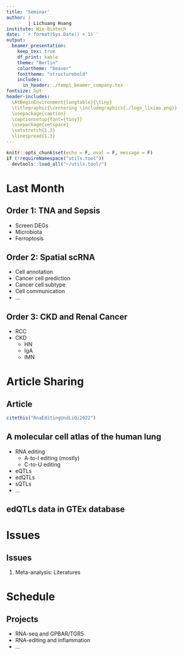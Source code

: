 ```yaml
---
title: 'Seminar'
author: |
        | Lichuang Huang
institute: Wie-Biotech
date: '`r format(Sys.Date() + 1)`'
output:
  beamer_presentation:
    keep_tex: true
    df_print: kable
    theme: "Berlin"
    colortheme: "beaver"
    fonttheme: "structurebold"
    includes:
      in_header: ./templ_beamer_company.tex
fontsize: 5pt
header-includes:
  \AtBeginEnvironment{longtable}{\tiny}
  \titlegraphic{\centering \includegraphics{./logo_lixiao.png}}
  \usepackage{caption}
  \captionsetup{font={tiny}}
  \usepackage{setspace}
  \setstretch{1.3}
  \linespread{1.3}
---
```


```r
knitr::opts_chunk$set(echo = F, eval = F, message = F)
if (!requireNamespace("utils.tool"))
  devtools::load_all("~/utils.tool/")
```

# Last Month

## Order 1: TNA and Sepsis

:::::: {.cols data-latex=""} 

::: {.col data-latex="{0.25\textwidth}"} 
- Screen DEGs
- Microbiota
- Ferroptosis
:::

::: {.col data-latex="{0.02\textwidth}"}
\hspace{1pt}
:::

::: {.col data-latex="{0.3\textwidth}"} 
\includegraphics[height=45mm]{~/outline/lixiao/2023_10_05_xiaguolian/Figure+Table/Target-genes-of-TNA-in-mutiple-tissue-of-sepsis-of-Hippo-pathway.pdf}
:::

::: {.col data-latex="{0.02\textwidth}"}
\hspace{1pt}
:::

::: {.col data-latex="{0.4\textwidth}"} 
\includegraphics[height=45mm]{~/outline/lixiao/2023_10_05_xiaguolian/Figure+Table/All-DEGs-of-GSEA-enrichment-via-FerrDb-V2.pdf}
:::

::::::

## Order 2: Spatial scRNA

:::::: {.cols data-latex=""} 

::: {.col data-latex="{0.4\textwidth}"} 
- Cell annotation
- Cancer cell prediction
- Cancer cell subtype
- Cell communication
- ...
:::

::: {.col data-latex="{0.02\textwidth}"}
\hspace{1pt}
:::

::: {.col data-latex="{0.6\textwidth}"} 
\includegraphics[height=35mm]{~/outline/lixiao/2023_10_06_lunST/Figure+Table/cancer-subtypes-in-all-cells.pdf}
\includegraphics[height=20mm]{~/outline/lixiao/2023_10_06_lunST/Figure+Table/visualization-of-communication-between-macrophage-and-cancer-cells.pdf}
:::

::::::


## Order 3: CKD and Renal Cancer

:::::: {.cols data-latex=""} 

::: {.col data-latex="{0.2\textwidth}"} 
- RCC
- CKD
    - HN
    - IgA
    - IMN
:::

::: {.col data-latex="{0.02\textwidth}"}
\hspace{1pt}
:::

::: {.col data-latex="{0.3\textwidth}"} 
\includegraphics[height=60mm]{~/outline/lixiao/2023_09_27_dualdisease/Figure+Table/fig1.pdf}
:::

::: {.col data-latex="{0.1\textwidth}"}
\hspace{1pt}
:::

::: {.col data-latex="{0.45\textwidth}"} 
\includegraphics[width=60mm]{~/outline/lixiao/2023_09_27_dualdisease/Figure+Table/fig3.pdf}
:::

::::::

# Article Sharing

## Article

\includegraphics[height=50mm]{~/Pictures/Screenshots/Screenshot from 2023-11-09 17-41-15.png}

```r
citethis("RnaEditingUndLiQi2022")
```

## A molecular cell atlas of the human lung

:::::: {.cols data-latex=""} 

::: {.col data-latex="{0.4\textwidth}"} 
- RNA editing
    - A-to-I editing (mostly)
    - C-to-U editing
- eQTLs
- edQTLs
- sQTLs
- ...
:::

::: {.col data-latex="{0.02\textwidth}"}
\hspace{1pt}
:::

::: {.col data-latex="{0.6\textwidth}"} 
\includegraphics[height=65mm]{~/Pictures/Screenshots/Screenshot from 2023-11-09 17-52-24.png}
:::

::::::

## edQTLs data in GTEx database

\includegraphics[width=130mm]{~/Pictures/Screenshots/Screenshot from 2023-11-09 17-58-44.png}

# Issues

## Issues

1. Meta-analysis: Literatures

# Schedule

## Projects

- RNA-seq and GPBAR/TGR5
- RNA-editing and inflammation
- ...

